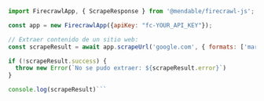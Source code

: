 ````js Node
import FirecrawlApp, { ScrapeResponse } from '@mendable/firecrawl-js';

const app = new FirecrawlApp({apiKey: "fc-YOUR_API_KEY"});

// Extraer contenido de un sitio web:
const scrapeResult = await app.scrapeUrl('google.com', { formats: ['markdown', 'html'], mobile: true }) as ScrapeResponse;

if (!scrapeResult.success) {
  throw new Error(`No se pudo extraer: ${scrapeResult.error}`)
}

console.log(scrapeResult)```
````
